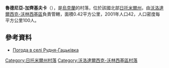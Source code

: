 {{coord|50|42|32|N|28|33|5|E|scale:30000|display=title}}

'''魯德尼亞-加齊基夫卡'''（{{lang-uk|Рудня-Гацьківка}}），是[[烏克蘭|烏克蘭]]的村落，位於該國北部[[日托米爾州|日托米爾州]]，由[[沃洛達爾西克-沃林西基區|沃洛達爾西克-沃林西基區]]負責管轄，面積0.42平方公里，2001年人口42，人口密度每平方公里100人。

==參考資料==
* [https://ua.sinoptik.ua/погода-рудня-гацьківка Погода в селі Рудня-Гацьківка] {{Wayback|url=https://ua.sinoptik.ua/%D0%BF%D0%BE%D0%B3%D0%BE%D0%B4%D0%B0-%D1%80%D1%83%D0%B4%D0%BD%D1%8F-%D0%B3%D0%B0%D1%86%D1%8C%D0%BA%D1%96%D0%B2%D0%BA%D0%B0 |date=20160307083412 }}

{{DEFAULTSORT:Рудня-Гацьківка}}
[[Category:日托米爾州村落|Category:日托米爾州村落]]
[[Category:沃洛達爾西克-沃林西基區村落|Category:沃洛達爾西克-沃林西基區村落]]


{{Zhytomyr-geo-stub}}